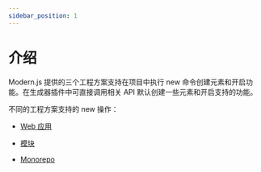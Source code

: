 ```yaml
---
sidebar_position: 1
---
```


# 介绍

Modern.js 提供的三个工程方案支持在项目中执行 new 命令创建元素和开启功能。在生成器插件中可直接调用相关 API 默认创建一些元素和开启支持的功能。

不同的工程方案支持的 new 操作：

- [Web 应用](/guides/topic-detail/generator/config/app#new-命令)

- [模块](/guides/topic-detail/generator/config/module#new-命令)

- [Monorepo](/guides/topic-detail/generator/config/monorepo#创建子项目)
